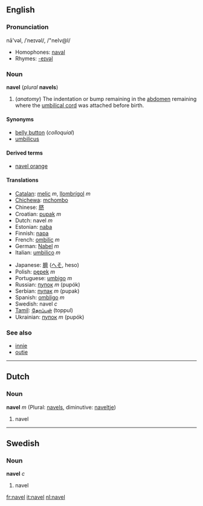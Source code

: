 ==English==
===Pronunciation===
nā'vəl, /ˈneɪvəl/, /"neIv@l/
*Homophones: [[naval]]
*Rhymes: [[Rhymes:English:-eɪvəl|-eɪvəl]]

===Noun===
'''navel''' (''plural'' '''navels''')

#(''anatomy'') The indentation or bump remaining in the [[abdomen]] remaining where the [[umbilical cord]] was attached before birth.

====Synonyms====
*[[belly button]] (''colloquial'')
*[[umbilicus]]

====Derived terms====
*[[navel orange]]

====Translations====
{{top}}
*[[Catalan]]: [[melic]] ''m'', [[llombrígol]] ''m''
*[[Chichewa]]: [[mchombo]]
*Chinese: [[脐]]
*Croatian: [[pupak]] ''m''
*Dutch: navel ''m''
*Estonian: [[naba#Estonian|naba]]
*Finnish: [[napa#Finnish|napa]]
*French: [[ombilic]] ''m''
*German: [[Nabel]] ''m''
*Italian: [[umbilico]] ''m''
{{mid}}
*Japanese: [[臍]] ([[へそ]], heso)
*Polish: [[pępek]] ''m''
*Portuguese: [[umbigo]] ''m''
*Russian: [[пупок]] ''m'' (pupók)
*Serbian: [[пупак]] ''m'' (pupak)
*Spanish: [[ombligo]] ''m''
*Swedish: navel ''c''
*[[Tamil]]: [[தோப்புள்]] (toppul)
*Ukrainian: [[пупок]] ''m'' (pupók)
{{bottom}}

===See also===
*[[innie]]
*[[outie]]

----
==Dutch==
===Noun===
'''navel''' ''m'' (Plural: [[navels]], diminutive: [[naveltje]])

# navel

----
==Swedish==
===Noun===
'''navel''' ''c''

# navel

[[fr:navel]]
[[it:navel]]
[[nl:navel]]